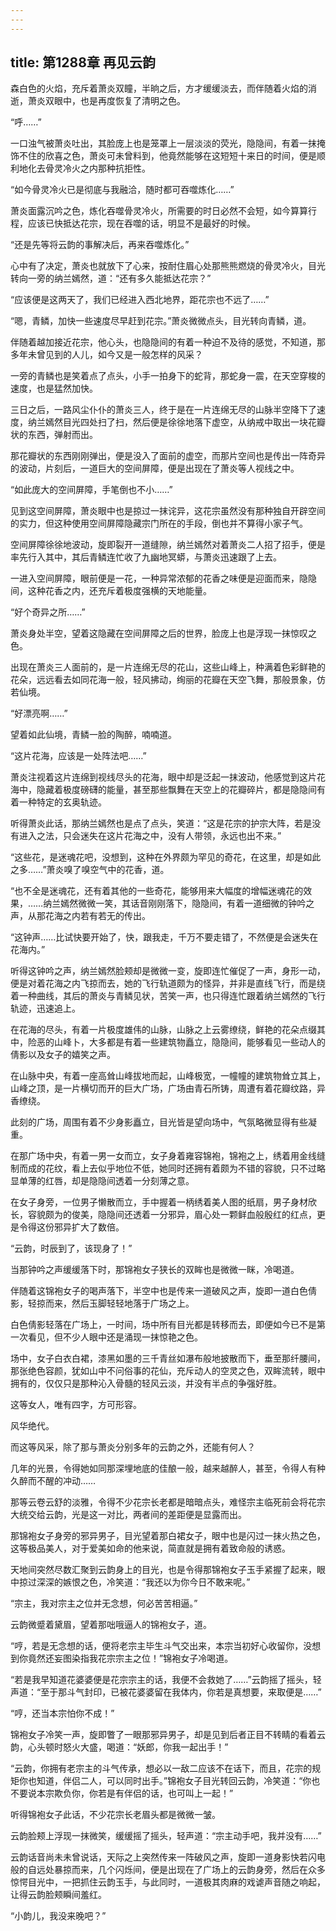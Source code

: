 ```yaml
---
---
---
```

title: 第1288章 再见云韵
---



森白色的火焰，充斥着萧炎双瞳，半晌之后，方才缓缓淡去，而伴随着火焰的消逝，萧炎双眼中，也是再度恢复了清明之色。

“呼……”

一口浊气被萧炎吐出，其脸庞上也是笼罩上一层淡淡的荧光，隐隐间，有着一抹掩饰不住的欣喜之色，萧炎可未曾料到，他竟然能够在这短短十来日的时间，便是顺利地化去骨灵冷火之内那种抗拒性。

“如今骨灵冷火已是彻底与我融洽，随时都可吞噬炼化……”

萧炎面露沉吟之色，炼化吞噬骨灵冷火，所需要的时日必然不会短，如今算算行程，应该已快抵达花宗，现在吞噬的话，明显不是最好的时候。

“还是先等将云韵的事解决后，再来吞噬炼化。”

心中有了决定，萧炎也就放下了心来，按耐住眉心处那熊熊燃烧的骨灵冷火，目光转向一旁的纳兰嫣然，道：“还有多久能抵达花宗？”

“应该便是这两天了，我们已经进入西北地界，距花宗也不远了……”

“嗯，青鳞，加快一些速度尽早赶到花宗。”萧炎微微点头，目光转向青鳞，道。

伴随着越加接近花宗，他心头，也隐隐间的有着一种迫不及待的感觉，不知道，那多年未曾见到的人儿，如今又是一般怎样的风采？

一旁的青鳞也是笑着点了点头，小手一拍身下的蛇背，那蛇身一震，在天空穿梭的速度，也是猛然加快。

三日之后，一路风尘仆仆的萧炎三人，终于是在一片连绵无尽的山脉半空降下了速度，纳兰嫣然目光四处扫了扫，然后便是徐徐地落下虚空，从纳戒中取出一块花瓣状的东西，弹射而出。

那花瓣状的东西刚刚弹出，便是没入了面前的虚空，而那片空间也是传出一阵奇异的波动，片刻后，一道巨大的空间屏障，便是出现在了萧炎等人视线之中。

“如此庞大的空间屏障，手笔倒也不小……”

见到这空间屏障，萧炎眼中也是掠过一抹诧异，这花宗虽然没有那种独自开辟空间的实力，但这种使用空间屏障隐藏宗门所在的手段，倒也并不算得小家子气。

空间屏障徐徐地波动，旋即裂开一道缝隙，纳兰嫣然对着萧炎二人招了招手，便是率先行入其中，其后青鳞连忙收了九幽地冥蟒，与萧炎迅速跟了上去。

一进入空间屏障，眼前便是一花，一种异常浓郁的花香之味便是迎面而来，隐隐间，这种花香之内，还充斥着极度强横的天地能量。

“好个奇异之所……”

萧炎身处半空，望着这隐藏在空间屏障之后的世界，脸庞上也是浮现一抹惊叹之色。

出现在萧炎三人面前的，是一片连绵无尽的花山，这些山峰上，种满着色彩鲜艳的花朵，远远看去如同花海一般，轻风拂动，绚丽的花瓣在天空飞舞，那般景象，仿若仙境。

“好漂亮啊……”

望着如此仙境，青鳞一脸的陶醉，喃喃道。

“这片花海，应该是一处阵法吧……”

萧炎注视着这片连绵到视线尽头的花海，眼中却是泛起一抹波动，他感觉到这片花海中，隐藏着极度磅礴的能量，甚至那些飘舞在天空上的花瓣碎片，都是隐隐间有着一种特定的玄奥轨迹。

听得萧炎此话，那纳兰嫣然也是点了点头，笑道：“这是花宗的护宗大阵，若是没有进入之法，只会迷失在这片花海之中，没有人带领，永远也出不来。”

“这些花，是迷魂花吧，没想到，这种在外界颇为罕见的奇花，在这里，却是如此之多……”萧炎嗅了嗅空气中的花香，道。

“也不全是迷魂花，还有着其他的一些奇花，能够用来大幅度的增幅迷魂花的效果，……纳兰嫣然微微一笑，其话音刚刚落下，隐隐间，有着一道细微的钟吟之声，从那花海之内若有若无的传出。

“这钟声……比试快要开始了，快，跟我走，千万不要走错了，不然便是会迷失在花海内。”

听得这钟吟之声，纳兰嫣然脸颊却是微微一变，旋即连忙催促了一声，身形一动，便是对着花海之内飞掠而去，她的飞行轨道颇为的怪异，并非是直线飞行，而是绕着一种曲线，其后的萧炎与青鳞见状，苦笑一声，也只得连忙跟着纳兰嫣然的飞行轨迹，迅速追上。

在花海的尽头，有着一片极度雄伟的山脉，山脉之上云雾缭绕，鲜艳的花朵点缀其中，险恶的山峰卜，大多都是有着一些建筑物矗立，隐隐间，能够看见一些动人的倩影以及女子的嬉笑之声。

在山脉中央，有着一座高耸山峰拔地而起，山峰极宽，一幢幢的建筑物耸立其上，山峰之顶，是一片横切而开的巨大广场，广场由青石所铸，周遭有着花瓣纹路，异香缭绕。

此刻的广场，周围有着不少身影矗立，目光皆是望向场中，气氛略微显得有些凝重。

在那广场中央，有着一男一女而立，女子身着雍容锦袍，锦袍之上，绣着用金线缝制而成的花纹，看上去似乎地位不低，她同时还拥有着颇为不错的容貌，只不过略显单薄的红唇，却是隐隐间透着一分刻薄之意。

在女子身旁，一位男子懒散而立，手中握着一柄绣着美人图的纸扇，男子身材欣长，容貌颇为的俊美，隐隐间还透着一分邪异，眉心处一颗鲜血般殷红的红点，更是令得这份邪异扩大了数倍。

“云韵，时辰到了，该现身了！”

当那钟吟之声缓缓落下时，那锦袍女子狭长的双眸也是微微一眯，冷喝道。

伴随着这锦袍女子的喝声落下，半空中也是传来一道破风之声，旋即一道白色倩影，轻掠而来，然后玉脚轻轻地落于广场之上。

白色倩影轻落在广场上，一时间，场中所有目光都是转移而去，即便如今已不是第一次看见，但不少人眼中还是涌现一抹惊艳之色。

场中，女子白衣白裙，漆黑如墨的三千青丝如瀑布般地披散而下，垂至那纤腰间，那张绝色容颜，犹如山中不问俗事的花仙，充斥动人的空灵之色，双眸流转，眼中拥有的，仅仅只是那种沁入骨髓的轻风云淡，并没有半点的争强好胜。

这等女人，唯有四字，方可形容。

风华绝代。

而这等风采，除了那与萧炎分别多年的云韵之外，还能有何人？

几年的光景，令得她如同那深埋地底的佳酿一般，越来越醉人，甚至，令得人有种久醉而不醒的冲动……

那等云卷云舒的淡雅，令得不少花宗长老都是暗暗点头，难怪宗主临死前会将花宗大统交给云韵，光是这一对比，两者间的差距便是显露而出。

那锦袍女子身旁的邪异男子，目光望着那白裙女子，眼中也是闪过一抹火热之色，这等极品美人，对于爱美如命的他来说，简直就是拥有着致命般的诱惑。

天地间突然尽数汇聚到云韵身上的目光，也是令得那锦袍女子玉手紧握了起来，眼中掠过深深的嫉恨之色，冷笑道：“我还以为你今日不敢来呢。”

“宗主，我对宗主之位并无念想，何必苦苦相逼。”

云韵微蹙着黛眉，望着那咄哦逼人的锦袍女子，道。

“哼，若是无念想的话，便将老宗主毕生斗气交出来，本宗当初好心收留你，没想到你竟然还妄图染指我花宗宗主之位！”锦袍女子冷喝道。

“若是我早知道花婆婆便是花宗宗主的话，我便不会救她了……”云韵摇了摇头，轻声道：“至于那斗气封印，已被花婆婆留在我体内，你若是真想要，来取便是……”

“哼，还当本宗怕你不成！”

锦袍女子冷笑一声，旋即瞥了一眼那邪异男子，却是见到后者正目不转睛的看着云韵，心头顿时怒火大盛，喝道：“妖郎，你我一起出手！”

“云韵，你拥有老宗主的斗气传承，想必以一敌二应该不在话下，而且，花宗的规矩你也知道，伴侣二人，可以同时出手。”锦袍女子目光转回云韵，冷笑道：“你也不要说本宗欺负你，你若是有伴侣的话，也可叫上一起！”

听得锦袍女子此话，不少花宗长老眉头都是微微一皱。

云韵脸颊上浮现一抹微笑，缓缓摇了摇头，轻声道：“宗主动手吧，我并没有……”

云韵话音尚未未曾说话，天际之上突然传来一阵破风之声，旋即一道身影快若闪电般的自远处暴掠而来，几个闪烁间，便是出现在了广场上的云韵身旁，然后在众多惊愕目光中，一把抓住云韵玉手，与此同时，一道极其肉麻的戏谑声音随之响起，让得云韵脸颊瞬间羞红。

“小韵儿，我没来晚吧？”